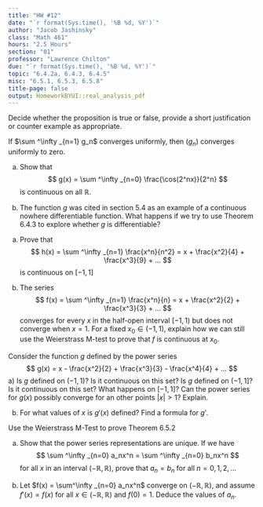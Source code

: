 ```yaml
---
title: "HW #12"
date: "`r format(Sys.time(), '%B %d, %Y')`"
author: "Jacob Jashinsky"
class: "Math 461"
hours: "2.5 Hours"
section: "01"
professor: "Lawrence Chilton"
due: "`r format(Sys.time(), '%B %d, %Y')`"
topic: "6.4.2a, 6.4.3, 6.4.5"
misc: "6.5.1, 6.5.3, 6.5.8"
title-page: false
output: HomeworkBYUI::real_analysis_pdf
---
```

<!------------------------------------------------------------------------------>
<!------------------------------- Question 01 ---------------------------------->
<!------------------------------------------------------------------------------>
\exercise{6.4.2a} 

Decide whether the proposition is true or false, provide a short justification or counter example as appropriate.

If $\sum ^\infty _{n=1} g_n$ converges uniformly, then $(g_n)$ converges uniformly to zero. 

\begin{solution}
True. The sum of a sequence that does not converge to zero would diverge. 
\end{solution}


<!------------------------------------------------------------------------------>
<!------------------------------- Question 02 ---------------------------------->
<!------------------------------------------------------------------------------>
\exercise{6.4.3}

a) Show that 
$$
g(x) = \sum ^\infty _{n=0} \frac{\cos(2^nx)}{2^n}
$$
is continuous on all $\mathbb{R}$.

\begin{solution}
Consider the sequence $1/2^n$. Since $cos(x)$ is bounded by 1 it can be said that $\left| \frac{\cos(2^nx)}{2^n} \right| \le \frac{1}{2^n}$ for all $x \in \mathbb{R}$. \\

Also note that series $\sum^\infty_{n=0} 1/2^n$ is geometric and conveges. Weierstrass M-Test now applies, therefore, $\sum ^\infty _{n=0} \frac{\cos(2^nx)}{2^n}$ converges uniformly on $\mathbb{R}$. \\

Now theorem 6.4.2 states that since $g_n$ is continuous and the series converges uniformly, then $g(x)$ is continuous on its domain. 
\end{solution}


b) The function $g$ was cited in section 5.4 as an example of a continuous nowhere differentiable function. What happens if we try to use Theorem 6.4.3 to explore whether $g$ is differentiable? 

\begin{solution}
The assumptions are not met. The sum of the sequence $f'_n(x) = -\sin(2^nx)$ does not converge, therefore the theorem cannot apply. 
\end{solution}


\newpage
<!------------------------------------------------------------------------------>
<!------------------------------- Question 03 ---------------------------------->
<!------------------------------------------------------------------------------>
\exercise{6.4.5}

a) Prove that 
$$
h(x) = \sum ^\infty _{n=1} \frac{x^n}{n^2} = x + \frac{x^2}{4} + \frac{x^3}{9} + ...
$$
is continuous on $[-1,1]$

\begin{solution}
Consider the sequence $1/n^2$. Since the domain of $h_n$ is bounded above by 1, it can be said that $\left| \frac{x^n}{n^2} \right| \le \frac{1}{2^n}$ for all $x \in [-1,1]$. \\

Also note that series $\sum^\infty_{n=0} 1/n^2$ is P-series and conveges. Weierstrass M-Test now applies, therefore, $\sum ^\infty _{n=0} \frac{x^n}{n^2}$ converges uniformly on $[-1,1]$. \\

Now theorem 6.4.2 states that since $h_n$ is continuous and the series converges uniformly, then $h(x)$ is continuous on its domain. 
\end{solution}


b) The series 
$$
f(x) = \sum ^\infty _{n=1} \frac{x^n}{n} = x + \frac{x^2}{2} + \frac{x^3}{3} + ...
$$
converges for every $x$ in the half-open interval $[-1,1)$ but does not converge when $x=1$. For a fixed $x_0 \in (-1,1)$, explain how we can still use the Weierstrass M-test to prove that $f$ is continuous at $x_0$.


\begin{solution}
Since we know that the series conveges for the half-open interval this can be our $M_n$. For every $x_0 \in (-1,1)$, choose a point $c \in [-1,1)$ such that that $\left| \frac{x_0^n}{n} \right| \le \frac{c^n}{n}$. The sum of the sequence $M_n$ will converge, implying that $\sum  f_n(x_0)$ converges uniformly. \\

Theorem 6.4.2 can then be leveraged to show that since it converges uniformly it is also continuous on the appropriate domain. 
\end{solution}


\newpage
<!------------------------------------------------------------------------------>
<!------------------------------- Question 04 ---------------------------------->
<!------------------------------------------------------------------------------>
\exercise{6.5.1}

Consider the function $g$ defined by the power series 
$$
g(x) = x - \frac{x^2}{2} + \frac{x^3}{3} - \frac{x^4}{4} + ...
$$
a) Is $g$ defined on $(-1,1)$? Is it continuous on this set? Is $g$ defined on $(-1,1]$? Is it continuous on this set? What happens on $[-1,1]$? Can the power series for $g(x)$ possibly converge for an other points $|x| > 1$? Explain.

\begin{solution}
The power series is defined on the set $(-1,1)$. Choose an $|x_0| < 1$. The power series now becomes an alternating series. The sequence is strictly decreasing and converges to 0, therefore the power series converges when $x=x_0$. \\

Theorem 6.5.1 states that since the power series converges at a some point $x_0$, then it converges absolutely for every $|x| < |x_0|$. Theorem 6.5.2 can now be applied which implies that the power series at point $x_0$ converges uniformly on the closed interval $[-|x_0|, |x_0|]$. Because the power series is uniformly convergent it is also coninuous on the interval $(-1,1)$. \\

The power series is also defined on all real numbers. The same arguments can be applied to all intervals greater than $(-1,1)$.  
\end{solution}


b) For what values of $x$ is $g'(x)$ defined? Find a formula for $g'$.

\begin{solution}
x<1
\end{solution}


\newpage
<!------------------------------------------------------------------------------>
<!------------------------------- Question 05 ---------------------------------->
<!------------------------------------------------------------------------------>
\exercise{6.5.3}

Use the Weierstrass M-Test to prove Theorem 6.5.2

\begin{solution}
Theorem 6.5.2: If a power series $\sum^\infty _{n=0} a_nx^n$ converges absolutely at a point $x_0$, then it converges uniformly on the closed interval $[-c,c]$, where $c=|x_0|$.

Let $M_n = a_n|x_0|^n$ be a converging series. Choose a point $x_0$ and a point $|c| \le |x_0|$, and note that 
$$
\begin{aligned}
|c| &\le |x_0| \\
|c|^n &\le |x_0|^n \\
|a_nc^n| &\le a_n|x_0|^n \\
|f_n(x)| &\le |M_n|
\end{aligned}
$$

The M-Test now applies, therefore, $\sum^\infty _{n=0} a_nx^n$ converges at all points $|c| \le |x_0|$, or in other words, the power series converges on the interval $[-c,c]$.   
\end{solution}



\newpage
<!------------------------------------------------------------------------------>
<!------------------------------- Question 06 ---------------------------------->
<!------------------------------------------------------------------------------>
\exercise{6.5.8}

a) Show that the power series representations are unique. If we have 
$$
\sum ^\infty _{n=0} a_nx^n = \sum ^\infty _{n=0} b_nx^n
$$
for all $x$ in an interval $(-\mathbb{R}, \mathbb{R})$, prove that $a_n = b_n$ for all $n=0,1,2,...$

\begin{solution}
x<1
\end{solution}


b) Let $f(x) = \sum^\infty _{n=0} a_nx^n$ converge on $(-\mathbb{R}, \mathbb{R})$, and assume $f'(x) = f(x)$ for all $x \in (-\mathbb{R}, \mathbb{R})$ and $f(0) = 1$. Deduce the values of $a_n$.


\begin{solution}
x<1
\end{solution}

